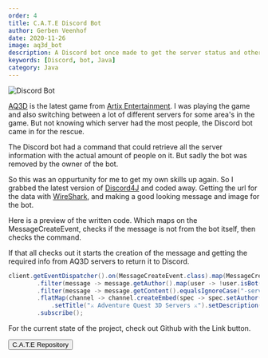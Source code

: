 ```yaml
---
order: 4
title: C.A.T.E Discord Bot
author: Gerben Veenhof
date: 2020-11-26
image: aq3d_bot
description: A Discord bot once made to get the server status and other information. Superseeded by a new bot of the Discord owner.
keywords: [Discord, bot, Java]
category: Java
---
```



<FlexCenter>![Discord Bot](/src/assets/images/works/aq3d_bot.png)</FlexCenter>

[AQ3D](https://aq3d.com/) is the latest game from [Artix Entertainment](https://www.artix.com/).
I was playing the game and also switching between a lot of different servers for some area's in the game. But not knowing which server had the most people, the Discord bot came in for the rescue.

The Discord bot had a command that could retrieve all the server information with the actual amount of people on it. But sadly the bot was removed by the owner of the bot.

So this was an oppurtunity for me to get my own skills up again. So I grabbed the latest version of [Discord4J](https://discord4j.com/) and coded away. Getting the url for the data with [WireShark](https://www.wireshark.org/), and making a good looking message and image for the bot.

Here is a preview of the written code. Which maps on the MessageCreateEvent, checks if the message is not from the bot itself, then checks the command.

If that all checks out it starts the creation of the message and getting the required info from AQ3D servers to return it to Discord.

```java
client.getEventDispatcher().on(MessageCreateEvent.class).map(MessageCreateEvent::getMessage)
        .filter(message -> message.getAuthor().map(user -> !user.isBot()).orElse(false))
        .filter(message -> message.getContent().equalsIgnoreCase("-servers")).flatMap(Message::getChannel)
        .flatMap(channel -> channel.createEmbed(spec -> spec.setAuthor("🤖 C.A.T.E", null, LOGO)
            .setTitle("⚔ Adventure Quest 3D Servers ⚔").setDescription(api.getServerInfo())))
        .subscribe();
```

For the current state of the project, check out Github with the Link button.

<FlexCenter>
  <Button href="https://github.com/nlxdodge/C.A.T.E" icon="mdi:github">
    C.A.T.E Repository
  </Button>
</FlexCenter>

